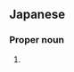 ==Japanese==
{{ja-kanjitab|網|野}}

===Proper noun===
{{ja-pos|proper|あみの}}

# {{surname|lang=ja|sort=あみの}}